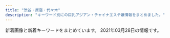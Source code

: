 ```yaml
---
title: "渋谷・原宿・代々木"
description: "キーワード別にの巨乳アジアン・チャイナエステ嬢情報をまとめました。"
---
```


新着画像と新着キーワードをまとめています。
2021年03月28日の情報です。

<DmmAffiliateIns />
<KeywordTable
  shops={
    [
    {
        "img_links": [
            "http://www.ogon.work/staff/ayumi1.jpg",
            "http://www.ogon.work/staff/momo1.jpg",
            "http://www.ogon.work/img/contentsbottom.png",
            "http://www.ogon.work/staff/ayumi2.jpg",
            "http://www.ogon.work/staff/tina1.jpg",
            "http://www.ogon.work/staff/sara1.jpg",
            "http://www.ogon.work/staff/yuki1.jpg",
            "http://www.ogon.work/img/interior.jpg",
            "http://www.ogon.work/img/bana02.jpg",
            "http://www.ogon.work/staff/hana1.jpg",
            "http://www.ogon.work/img/s/s_qa.png",
            "http://www.ogon.work/staff/yuki2.jpg",
            "http://www.ogon.work/img/icon/new.jpg",
            "http://www.ogon.work/img/bana03.jpg",
            "http://www.ogon.work/staff/ayumi3.jpg"
        ],
        "station": "JR\u6e0b\u8c37\u99c5\u30cf\u30c1\u516c\u53e3",
        "url": "http://www.ogon.work/",
        "name": "\u9ec4\u91d1\u6d77\u5cb8",
        "keywords": {
            "86": 14,
            "E": 7,
            "D": 21,
            "83": 14,
            "87": 13,
            "85": 14,
            "84": 31,
            "C": 55
        }
    },
    {
        "station": "JR\u4ee3\u3005\u6728\u99c5",
        "url": "http://www.kaede-es.club/",
        "img_links": [
            "http://www.kaede-es.club/images/staff/2/7.jpg",
            "http://www.kaede-es.club/images/nav/nav-staff.jpg",
            "http://www.kaede-es.club/images/staff/2/hana.jpg",
            "http://www.kaede-es.club/images/nav/nav-sys.jpg",
            "http://www.kaede-es.club/images/index-tiba_10.jpg",
            "http://www.kaede-es.club/images/staff/6.jpg",
            "http://www.kaede-es.club/images/shop/DSC_0087-221x300.jpg",
            "http://www.kaede-es.club/css/2.jpeg",
            "http://www.kaede-es.club/images/index-tiba_13.jpg",
            "http://www.kaede-es.club/images/nav/nav-job.jpg",
            "http://www.kaede-es.club/images/staff/2/momo.jpg",
            "http://www.kaede-es.club/images/shop/DSC_0998-199x300.jpg",
            "http://www.kaede-es.club/images/staff/2/riri.jpg",
            "http://www.kaede-es.club/images/index-tiba_09.jpg",
            "http://www.kaede-es.club/images/staff/neinei2.jpg",
            "http://www.kaede-es.club/images/staff/miki.jpg",
            "http://www.kaede-es.club/images/index-tiba_02.jpg",
            "http://www.kaede-es.club/psd/off32.jpg",
            "http://www.kaede-es.club/images/t-off-ico.jpg",
            "http://www.kaede-es.club/psd/off2-1.jpg",
            "http://www.kaede-es.club/images/index-tiba_04.jpg",
            "http://www.kaede-es.club/images/staff/2/miki.jpg",
            "http://www.kaede-es.club/images/shop/DSC_0086-300x199.jpg",
            "http://www.kaede-es.club/images/staff/4/sati.jpg",
            "http://www.kaede-es.club/images/staff/4/yuyu2.jpg"
        ],
        "keywords": {},
        "name": "\u6953"
    },
    {
        "img_links": [
            "http://awaawa-fairy.work/img/st28.png",
            "http://awaawa-fairy.work/sp/img/p-15.png",
            "http://awaawa-fairy.work/img/st4.png",
            "http://awaawa-fairy.work/sp/img/t-r.jpg",
            "http://awaawa-fairy.work/img/st22.png",
            "http://awaawa-fairy.work/sp/img/sta22.png",
            "http://awaawa-fairy.work/img/st018.png",
            "http://awaawa-fairy.work/img/sta22.png",
            "http://awaawa-fairy.work/sp/img/t-s.jpg",
            "http://awaawa-fairy.work/sp/img/sta28.png",
            "http://awaawa-fairy.work/sp/img/sta18.png",
            "http://awaawa-fairy.work/img/st17.png",
            "http://awaawa-fairy.work/sp/img/sta29.png",
            "http://awaawa-fairy.work/sp/img/tit.jpg",
            "http://awaawa-fairy.work/sp/img/pic.jpg",
            "http://awaawa-fairy.work/img/sta29.png",
            "http://awaawa-fairy.work/img/sta28.png",
            "http://awaawa-fairy.work/sp/img/p-29.png",
            "http://awaawa-fairy.work/img/sta27.png",
            "http://awaawa-fairy.work/sp/img/time.jpg",
            "http://awaawa-fairy.work/img/sta17.png",
            "http://awaawa-fairy.work/sp/img/sta27.png",
            "http://awaawa-fairy.work/sp/img/t-t.jpg",
            "http://awaawa-fairy.work/sp/img/botton.jpg",
            "http://awaawa-fairy.work/img/st15.png",
            "http://awaawa-fairy.work/sp/img/mv.jpg",
            "http://awaawa-fairy.work/img/st017.png",
            "http://awaawa-fairy.work/img/st26.png",
            "http://awaawa-fairy.work/sp/img/t-a.jpg",
            "http://awaawa-fairy.work/sp/img/sta26.png",
            "http://awaawa-fairy.work/sp/img/sta15.png",
            "http://awaawa-fairy.work/img/sta15.png",
            "http://awaawa-fairy.work/img/nos.png",
            "http://awaawa-fairy.work/sp/img/add.jpg",
            "http://awaawa-fairy.work/sp/img/pc.jpg",
            "http://awaawa-fairy.work/img/head.png",
            "http://awaawa-fairy.work/sp/img/p-26.png",
            "http://awaawa-fairy.work/img/st18.png",
            "http://awaawa-fairy.work/sp/img/sys.jpg",
            "http://awaawa-fairy.work/img/sta26.png",
            "http://awaawa-fairy.work/sp/img/tel.jpg",
            "http://awaawa-fairy.work/img/st27.png",
            "http://awaawa-fairy.work/sp/img/t-o.jpg",
            "http://awaawa-fairy.work/img/st29.png",
            "http://awaawa-fairy.work/sp/img/sta17.png",
            "http://awaawa-fairy.work/sp/img/line.jpg",
            "http://awaawa-fairy.work/sp/img/info.jpg",
            "http://awaawa-fairy.work/img/bottom.png",
            "http://awaawa-fairy.work/img/mo.png",
            "http://awaawa-fairy.work/sp/img/p-27.png",
            "http://awaawa-fairy.work/img/sta18.png"
        ],
        "url": "http://awaawa-fairy.work/",
        "station": "JR\u6e0b\u8c37\u99c5\u897f\u53e3",
        "name": "\u6ce1\u6ce1\u30d5\u30a7\u30a2\u30ea\u30fc",
        "keywords": {
            "D": 4,
            "85": 4,
            "88": 5,
            "C": 17,
            "F": 1,
            "87": 5,
            "86": 3,
            "E": 2
        }
    },
    {
        "station": "JR\u6e0b\u8c37\u99c5\u5bae\u76ca\u5742\u53e3",
        "url": "http://angel.est.cm/",
        "img_links": [
            "http://angel.est.cm/img/r4.jpg",
            "http://angel.est.cm/photos/sites/23/2019/05/2019051010094748.jpg",
            "http://angel.est.cm/img/r1.jpg",
            "http://angel.est.cm/img/r2.jpg",
            "http://angel.est.cm/photos/sites/23/2019/05/2019051010094757.jpg",
            "http://angel.est.cm/photos/sites/23/2019/05/2019051010094759.jpg",
            "http://angel.est.cm/photos/sites/23/2016/08/staff2.jpg",
            "http://angel.est.cm/photos/sites/23/2019/05/2019051010094797.jpg",
            "http://angel.est.cm/img/footer.png",
            "http://angel.est.cm/photos/sites/23/2018/10/2018100318475591.jpg",
            "http://angel.est.cm/img/r3.jpg",
            "http://angel.est.cm/photos/sites/23/2019/11/2019110102361631.jpg",
            "http://angel.est.cm/img/top.png"
        ],
        "keywords": {
            "88": 2,
            "87": 6,
            "86": 6,
            "C": 2,
            "E": 4,
            "D": 8
        },
        "name": "Angel"
    },
    {
        "keywords": {
            "86": 12,
            "D": 24,
            "83": 4,
            "87": 8,
            "85": 4,
            "C": 19
        },
        "url": "http://kokoronosato.tyo.cm/",
        "name": "\u68ee\u306e\u9999",
        "station": "JR\u6e0b\u8c37\u99c5\u6771\u53e3",
        "img_links": [
            "http://kokoronosato.tyo.cm/link/e0016.jpg",
            "http://kokoronosato.tyo.cm/photos/sites/15/2019/07/2019072809450776.jpg",
            "http://kokoronosato.tyo.cm/images/themes/pink/s_newface.png",
            "http://kokoronosato.tyo.cm/images/room3.jpg",
            "http://kokoronosato.tyo.cm/link/8831.jpg",
            "http://kokoronosato.tyo.cm/images/themes/pink/line.png",
            "http://kokoronosato.tyo.cm/images/themes/pink/r3.jpg",
            "http://kokoronosato.tyo.cm/images/room4.jpg",
            "http://kokoronosato.tyo.cm/photos/sites/15/2019/07/2019072809465934.jpg",
            "http://kokoronosato.tyo.cm/photos/sites/15/2019/07/2019072809470568.jpg",
            "http://kokoronosato.tyo.cm/images/themes/pink/no1.png",
            "http://kokoronosato.tyo.cm/images/themes/pink/s_news.png",
            "http://kokoronosato.tyo.cm/photos/sites/15/2020/08/2020082205443766.jpg",
            "http://kokoronosato.tyo.cm/photos/sites/15/2019/07/2019072809445954.jpg",
            "http://kokoronosato.tyo.cm/images/room1.jpg",
            "http://kokoronosato.tyo.cm/images/themes/pink/s_link.png",
            "http://kokoronosato.tyo.cm/images/themes/pink/s_ranking.png",
            "http://kokoronosato.tyo.cm/link/esthelove88-31.jpg",
            "http://kokoronosato.tyo.cm/link/massage-de_88_31.jpg",
            "http://kokoronosato.tyo.cm/images/themes/pink/s_pickup.png",
            "http://kokoronosato.tyo.cm/link/88x31b.jpg",
            "http://kokoronosato.tyo.cm/images/themes/pink/no2.png",
            "http://kokoronosato.tyo.cm/images/themes/pink/mobile.jpg",
            "http://kokoronosato.tyo.cm/photos/sites/15/2020/08/2020082205444661.jpg",
            "http://kokoronosato.tyo.cm/images/themes/pink/s_staff.png",
            "http://kokoronosato.tyo.cm/images/room2.jpg",
            "http://kokoronosato.tyo.cm/photos/sites/15/2020/08/2020082203150030.jpg",
            "http://kokoronosato.tyo.cm/photos/sites/15/2020/08/2020082205444313.jpg",
            "http://menlog.net/link/menlog8831.jpg",
            "http://kokoronosato.tyo.cm/photos/sites/15/2020/08/2020082203135850.jpg",
            "http://kokoronosato.tyo.cm/link/walker88.jpg"
        ]
    },
    {
        "name": "\u30b9\u30ef\u30f3",
        "url": "http://www.e-god.work/",
        "keywords": {},
        "img_links": [
            "http://www.e-god.work/images/1.jpg",
            "http://www.e-god.work/images/sys2.jpg",
            "http://www.e-god.work/images/info.jpg",
            "http://www.e-god.work/images/int2.jpg",
            "http://www.e-god.work/images/news.jpg",
            "http://www.e-god.work/img/koko1.jpg",
            "http://www.e-god.work/images/sys1.jpg",
            "http://www.e-god.work/images/line.png",
            "http://www.e-god.work/images/4.jpg",
            "http://www.e-god.work/images/tel.jpg",
            "http://www.e-god.work/images/2.jpg",
            "http://www.e-god.work/images/ais.jpg",
            "http://www.e-god.work/img/eri1.jpg",
            "http://www.e-god.work/images/interior_t.jpg",
            "http://www.e-god.work/images/staff_t.jpg",
            "http://www.e-god.work/img/yuki1.jpg",
            "http://www.e-god.work/images/int1.jpg",
            "http://www.e-god.work/img/zb.jpg",
            "http://www.e-god.work/img/koko2.jpg",
            "http://www.e-god.work/images/head.jpg",
            "http://www.e-god.work/images/mobile.jpg"
        ],
        "station": "JR\u6e0b\u8c37\u99c5\u30cf\u30c1\u516c\u53e3"
    },
    {
        "img_links": [
            "http://www.aixin.co.jp/images/staff/rara/rara.png",
            "http://www.aixin.co.jp/images/staff/mika2/mika2.png",
            "http://www.aixin.co.jp/images/staff/miharu/miharu.png",
            "http://www.aixin.co.jp/images/staff/miki/2.jpg",
            "http://www.aixin.co.jp/images/price/long.jpg",
            "http://www.aixin.co.jp/images/staff/akane/akane.png",
            "http://www.aixin.co.jp/images/staff/miya/miya.jpg",
            "http://www.aixin.co.jp/images/staff/yui2/yui2.png",
            "http://www.aixin.co.jp/images/staff/chiemi/1.jpg",
            "http://www.aixin.co.jp/images/wanted/wanted.png",
            "http://www.aixin.co.jp/images/staff/rushi/rushi.jpg",
            "http://www.aixin.co.jp/images/price/hirou.jpg",
            "http://www.aixin.co.jp/images/staff/aki/aki.png",
            "http://www.aixin.co.jp/images/staff/ran/ran.png",
            "http://www.aixin.co.jp/images/staff/ayaka/ayaka.jpg",
            "http://www.aixin.co.jp/images/costume/6.png",
            "http://www.aixin.co.jp/images/staff/mika2/1.png",
            "http://www.aixin.co.jp/images/price/aroma.jpg",
            "http://www.aixin.co.jp/images/map/google.png",
            "http://www.aixin.co.jp/images/staff/ruru2/2.jpg",
            "http://www.aixin.co.jp/images/staff/rushi/1.jpg",
            "http://www.aixin.co.jp/images/staff/mirai/mirai.png",
            "http://www.aixin.co.jp/images/staff/eri/eri.png",
            "http://www.aixin.co.jp/images/costume/3.png",
            "http://www.aixin.co.jp/images/costume/7.png",
            "http://www.aixin.co.jp/images/costume/1.png",
            "http://www.aixin.co.jp/images/staff/haruka2/haruka2.png",
            "http://www.aixin.co.jp/images/staff/miya/1.jpg",
            "http://www.aixin.co.jp/images/staff/chiemi/chiemi.jpg",
            "http://www.aixin.co.jp/images/staff/mimi2/mimi2.png",
            "http://www.aixin.co.jp/images/top/top.jpg",
            "http://www.aixin.co.jp/images/top_pic/top2.jpg",
            "http://www.aixin.co.jp/images/staff/mika2/2.png",
            "http://www.aixin.co.jp/images/costume/4.png",
            "http://www.aixin.co.jp/images/staff/ruri2/ruri2.png",
            "http://www.aixin.co.jp/images/staff/ruru2/ruru2.jpg",
            "http://www.aixin.co.jp/images/price/tokusen.jpg",
            "http://www.aixin.co.jp/images/staff/koko/koko.png",
            "http://www.aixin.co.jp/images/staff/ayaka/1.jpg",
            "http://www.aixin.co.jp/images/staff/miki/miki.jpg",
            "http://www.aixin.co.jp/images/staff/yuzu/yuzu.jpg",
            "http://www.aixin.co.jp/images/costume/2.png"
        ],
        "url": "http://www.aixin.co.jp/",
        "keywords": {},
        "station": "JR\u6e0b\u8c37\u99c5",
        "name": "\u30a2\u30a4\u30b7\u30f3"
    },
    {
        "name": "\u30d3\u30e5\u30fc\u30c6\u30a3\u30d5\u30eb\u30ac\u30fc\u30eb",
        "keywords": {},
        "img_links": [
            "http://ipidiw.com/beautifulgirl8/images/n1.jpg",
            "http://ipidiw.com/beautifulgirl8/images/s3.png",
            "http://ipidiw.com/beautifulgirl8/user_data/00000060.jpg",
            "http://ipidiw.com/beautifulgirl8/images/int2.jpg",
            "http://ipidiw.com/beautifulgirl8/user_data/00000087.jpg",
            "http://ipidiw.com/beautifulgirl8/images/top.png",
            "http://ipidiw.com/beautifulgirl8/user_data/00000077.jpg",
            "http://ipidiw.com/beautifulgirl8/images/int1.jpg",
            "http://ipidiw.com/beautifulgirl8/user_data/00000098.jpg",
            "http://ipidiw.com/beautifulgirl8/images/mobile.png",
            "http://ipidiw.com/beautifulgirl8/user_data/00000095.jpg",
            "http://ipidiw.com/beautifulgirl8/images/s1.png",
            "http://ipidiw.com/beautifulgirl8/images/s_pick.png",
            "http://ipidiw.com/beautifulgirl8/images/s_staff.jpg",
            "http://ipidiw.com/beautifulgirl8/images/n3.png",
            "http://ipidiw.com/beautifulgirl8/user_data/00000073.jpg",
            "http://ipidiw.com/beautifulgirl8/images/s_news.png"
        ],
        "url": "http://ipidiw.com/beautifulgirl8/",
        "station": "JR\u6e0b\u8c37\u99c5\u897f\u53e3"
    },
    {
        "station": "JR\u6e0b\u8c37\u99c5\u30cf\u30c1\u516c\u53e3",
        "url": "http://www.sarara-es.xyz",
        "img_links": [
            "http://www.sarara-es.xyz/images/shop/shop03.jpg",
            "http://www.sarara-es.xyz/files/005.jpg",
            "http://www.sarara-es.xyz/images/r1.jpg",
            "http://www.sarara-es.xyz/files/004.jpg",
            "http://www.sarara-es.xyz/images/r2.jpg",
            "http://www.sarara-es.xyz/images/pick.png",
            "http://www.sarara-es.xyz/images/news.png",
            "http://www.sarara-es.xyz/images/shop/shop02.jpg",
            "http://www.sarara-es.xyz/images/r4.jpg",
            "http://www.sarara-es.xyz/files/001.jpg",
            "http://www.sarara-es.xyz/images/s_staff.png",
            "http://www.sarara-es.xyz/images/r5.jpg",
            "http://www.sarara-es.xyz/images/shop/shop01.jpg",
            "http://www.sarara-es.xyz/images/top.png",
            "http://www.sarara-es.xyz/files/006.jpg",
            "http://www.sarara-es.xyz/images/face.png",
            "http://www.sarara-es.xyz/files/003.jpg",
            "http://www.sarara-es.xyz/files/002.jpg",
            "http://www.sarara-es.xyz/images/end.png",
            "http://www.sarara-es.xyz/images/bj2.jpg",
            "http://www.sarara-es.xyz/images/s_link.png",
            "http://www.sarara-es.xyz/images/shop/shop04.jpg"
        ],
        "name": "Honey",
        "keywords": {
            "87": 1,
            "86": 2,
            "85": 3,
            "C": 3,
            "D": 3
        }
    }
]
}
/>
<DmmAffiliateScript />
